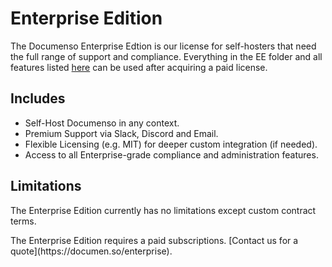 
# Enterprise Edition

The Documenso Enterprise Edtion is our license for self-hosters that need the full range of support and compliance. Everything in the EE folder and all features listed [here](https://github.com/documenso/documenso/blob/main/packages/ee/FEATURES) can be used after acquiring a paid license.

## Includes

- Self-Host Documenso in any context.
- Premium Support via Slack, Discord and Email.
- Flexible Licensing (e.g. MIT) for deeper custom integration (if needed).
- Access to all Enterprise-grade compliance and administration features.

## Limitations

The Enterprise Edition currently has no limitations except custom contract terms.

<Callout type="info">
  The Enterprise Edition requires a paid subscriptions. [Contact us for a
  quote](https://documen.so/enterprise).
</Callout>
